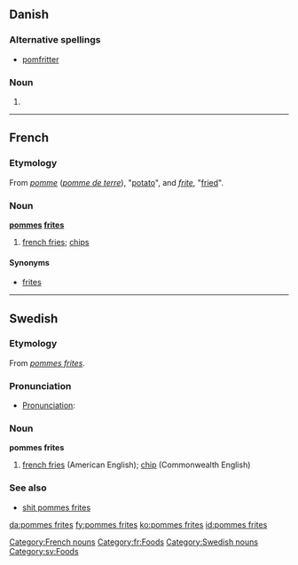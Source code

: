 {{also|Pommes frites}}
==Danish==

===Alternative spellings===
* [[pomfritter]]

===Noun===
{{infl|da|noun form|g=c}}

# {{form of|plural indefinite|pomme frite|lang=Danish}}

----

==French==

===Etymology===
From ''[[pomme]]'' (''[[pomme de terre]]''), "[[potato]]", and ''[[frite]]'', "[[fried]]".

===Noun===
'''[[pommes]] [[frites]]'''

# [[french fries]]; [[chip]]s

====Synonyms====
* [[frites]]

[[Category:French nouns]]
[[Category:fr:Foods]]

----

==Swedish==

===Etymology===
From {{etyl|fr|sv}} ''[[#French|pommes frites]]''.

===Pronunciation===
* [[Wiktionary:About Swedish/Pronunciation|Pronunciation]]: {{IPAchar|/pɔmˈfrɪtː/}}

===Noun===
'''pommes frites'''

# [[french fries]] (American English); [[chip]] (Commonwealth English)

===See also===
* [[shit pommes frites]]

[[Category:Swedish nouns]]
[[Category:sv:Foods]]

[[da:pommes frites]]
[[fy:pommes frites]]
[[ko:pommes frites]]
[[id:pommes frites]]
